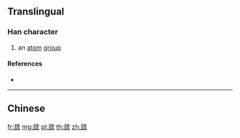 {{also|巰}}
==Translingual==

===Han character===
{{Han char|rn=48|rad=工|as=09|sn=12|four=|canj=NMYIU,XNMYI|ids=⿰𢀖㐬}}

# an [[atom]] [[group]]

====References====
* {{Han ref|kx=0326.051|hdz=10414.030|uh=5DEF|ud=24047}}

----

==Chinese==
{{zh-see|巰}}

[[fr:巯]]
[[mg:巯]]
[[pl:巯]]
[[th:巯]]
[[zh:巯]]